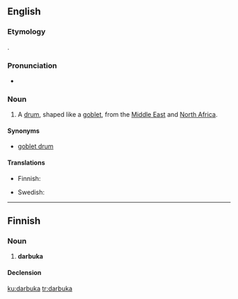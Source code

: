 ==English==
{{wikipedia}}
===Etymology===
{{etyl|ar|en}}.

===Pronunciation===
* {{a|UK}} {{IPA|/ˌdɑːreˈbukːkee/|lang=en}}

===Noun===
{{en-noun}}

# {{context|musical instruments|lang=en}} A [[drum]], shaped like a [[goblet]], from the [[Middle East]] and [[North Africa]].

====Synonyms====
* [[goblet drum]]

====Translations====
{{trans-top|drum typical to Near East}}
* Finnish: {{t|fi|darbuka}}
{{trans-mid}}
* Swedish: {{t+|sv|darbuka|c}}
{{trans-bottom}}

----

==Finnish==

===Noun===
{{fi-noun}}

# '''darbuka'''

====Declension====
{{fi-decl-kulkija|darbuk|a}}

[[ku:darbuka]]
[[tr:darbuka]]